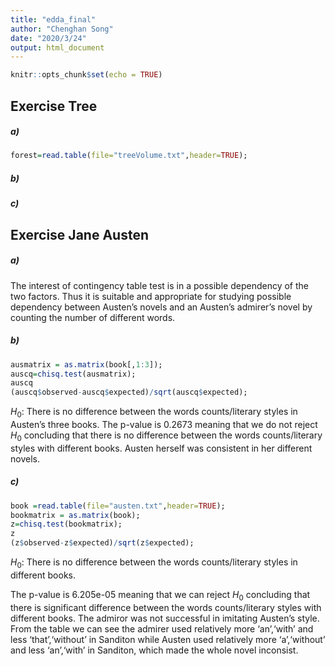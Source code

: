 ---
title: "edda_final"
author: "Chenghan Song"
date: "2020/3/24"
output: html_document
---

```{r setup, include=FALSE}
knitr::opts_chunk$set(echo = TRUE)
```

## Exercise Tree

##### a)

```{r}
forest=read.table(file="treeVolume.txt",header=TRUE);
```

##### b)

##### c)

## Exercise Jane Austen

##### a)
The interest of contingency table test is in a possible dependency of the two factors. Thus it is suitable and appropriate for studying possible dependency between Austen's novels and an Austen's admirer's novel by counting the number of different words. 

##### b)

```{r}
ausmatrix = as.matrix(book[,1:3]);
auscq=chisq.test(ausmatrix);
auscq
(auscq$observed-auscq$expected)/sqrt(auscq$expected);
```
$H_0$: There is no difference between the words counts/literary styles in Austen's three books.
The p-value is 0.2673 meaning that we do not reject $H_0$ concluding that there is no difference between the words counts/literary styles with different books. Austen herself was consistent in her different novels.

##### c)

```{r}
book =read.table(file="austen.txt",header=TRUE);
bookmatrix = as.matrix(book);
z=chisq.test(bookmatrix);
z
(z$observed-z$expected)/sqrt(z$expected);
```
$H_0$: There is no difference between the words counts/literary styles in different books.

The p-value is 6.205e-05 meaning that we can reject $H_0$ concluding that there is significant difference between the words counts/literary styles with different books. The admiror was not successful in imitating Austen's style. From the table we can see the admirer used relatively more 'an','with' and less 'that','without' in Sanditon while Austen used relatively more 'a','without' and less 'an','with' in Sanditon, which made the whole novel inconsist. 

